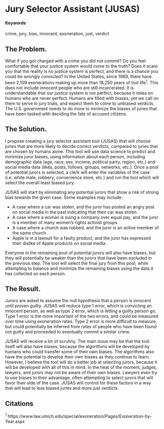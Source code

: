 # Jury Selector Assistant (JUSAS) {#Selects-the-jury}

#### Keywords

crime, jury, bias, innocent, exoneration, just, verdict

## The Problem.

What if you got charged with a crime you did not commit? Do you feel comfortable that your justice system would come to the truth? Does it scare you that the reality is no justice system is perfect, and there is a chance you could be wrongly convicted? In the United States, since 1989, there have been 2,109 exonerations making up more than 18,250 years of lost life^1^. This does not include innocent people who are still incarcerated. It is understandable that our justice system is not perfect, because it relies on humans who are never perfect. Humans are filled with biases, yet we call on them to serve in jury trials, and expect them to come to unbiased verdicts. The U.S. government needs to do more to minimize the biases of juries that have been tasked with deciding the fate of accused citizens.

## The Solution.

I propose creating a jury selector assistant tool (JUSAS) that will choose juries that are more likely to decide correct verdicts, compared to juries that are chosen by humans alone. This tool will use data science to predict and minimize juror biases, using information about each person, including demographic data (age, race, sex, income, political party, region, etc.) and social media data (likes, posts, follows, groups, networks, etc.). Once a pool of potential jurors is selected, a clerk will enter the variables of the case (i.e. white male, robbery, convenience store, etc.) and run the tool which will select the overall least biased jury. 

JUSAS will start by eliminating any potential jurors that show a risk of strong bias towards the given case. Some examples may include:

* A case where a car was stolen, and the juror has posted an angry post on social media in the past indicating that their car was stolen.
* A case where a woman is suing a company over equal pay, and the juror is a member of many women’s rights activist groups.
* A case where a church was robbed, and the juror is an active member of the same church.
* Apple is in a lawsuit for a faulty product, and the juror has expressed their dislike of Apple products on social media.

Everyone in the remaining pool of potential jurors will also have biases, but they will potentially be weaker than the jurors that have been excluded in the previous step. The tool will select the final jury from this pool, while attempting to balance and minimize the remaining biases using the data it has collected on each person.

## The Result.

Jurors are asked to assume the null hypothesis that a person is innocent until proven guilty. JUSAS will reduce type 1 error, which is convicting an innocent person, as well as type 2 error, which is letting a guilty person go. Type 1 error is the more important of the two errors, and could be measured over time using exoneration rates. Type 2 error is more difficult to measure, but could potentially be inferred from rates of people who have been found not guilty and proceeded to eventually commit a similar crime.

JUSAS will receive a lot of scrutiny. The main issue may be that the tool itself will also have biases, because the algorithms will be developed by humans who could transfer some of their own biases. The algorithms also have the potential to develop their own biases as they continue to learn. However, I believe the tool will do a better job at selecting jurors, because it will be developed with all of this in mind. In the heat of the moment, judges, lawyers, and jurors may not be aware of their own biases. Lawyers even try to use biases to their advantage, often attempting to select jurors that will favor their side of the case. JUSAS will control for these factors in a way that will lead to less biased juries and more just verdicts.

## Citations

^1^ https://www.law.umich.edu/special/exoneration/Pages/Exoneration-by-Year.aspx

